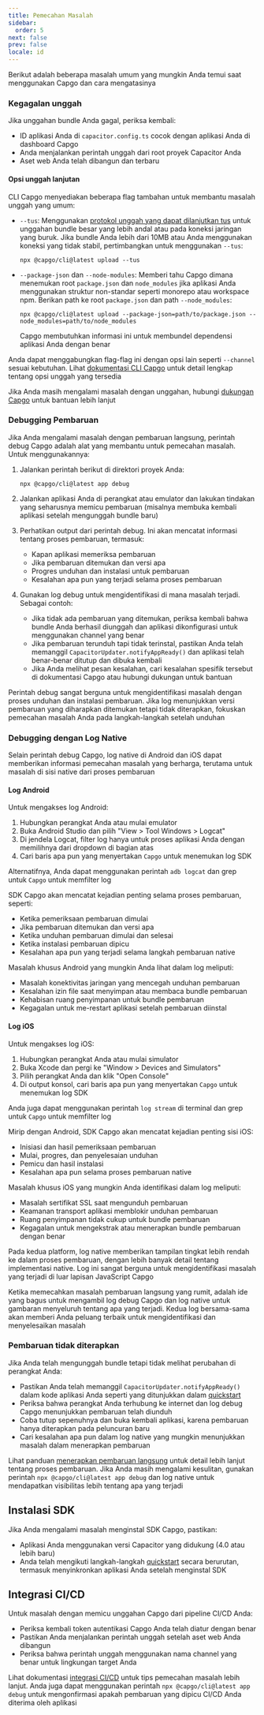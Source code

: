 ```yaml
---
title: Pemecahan Masalah
sidebar:
  order: 5
next: false
prev: false
locale: id
---
```


Berikut adalah beberapa masalah umum yang mungkin Anda temui saat menggunakan Capgo dan cara mengatasinya

### Kegagalan unggah

Jika unggahan bundle Anda gagal, periksa kembali:
- ID aplikasi Anda di `capacitor.config.ts` cocok dengan aplikasi Anda di dashboard Capgo
- Anda menjalankan perintah unggah dari root proyek Capacitor Anda
- Aset web Anda telah dibangun dan terbaru

#### Opsi unggah lanjutan

CLI Capgo menyediakan beberapa flag tambahan untuk membantu masalah unggah yang umum:

- `--tus`: Menggunakan [protokol unggah yang dapat dilanjutkan tus](https://tus.io/) untuk unggahan bundle besar yang lebih andal atau pada koneksi jaringan yang buruk. Jika bundle Anda lebih dari 10MB atau Anda menggunakan koneksi yang tidak stabil, pertimbangkan untuk menggunakan `--tus`:
  ```shell
  npx @capgo/cli@latest upload --tus
  ```

- `--package-json` dan `--node-modules`: Memberi tahu Capgo dimana menemukan root `package.json` dan `node_modules` jika aplikasi Anda menggunakan struktur non-standar seperti monorepo atau workspace npm. Berikan path ke root `package.json` dan path `--node_modules`:
  ```shell
  npx @capgo/cli@latest upload --package-json=path/to/package.json --node_modules=path/to/node_modules
  ```
  Capgo membutuhkan informasi ini untuk membundel dependensi aplikasi Anda dengan benar

Anda dapat menggabungkan flag-flag ini dengan opsi lain seperti `--channel` sesuai kebutuhan. Lihat [dokumentasi CLI Capgo](/docs/cli) untuk detail lengkap tentang opsi unggah yang tersedia

Jika Anda masih mengalami masalah dengan unggahan, hubungi [dukungan Capgo](mailto:support@capgo.app) untuk bantuan lebih lanjut

### Debugging Pembaruan

Jika Anda mengalami masalah dengan pembaruan langsung, perintah debug Capgo adalah alat yang membantu untuk pemecahan masalah. Untuk menggunakannya:

1. Jalankan perintah berikut di direktori proyek Anda:
   ```shell
   npx @capgo/cli@latest app debug
   ```

2. Jalankan aplikasi Anda di perangkat atau emulator dan lakukan tindakan yang seharusnya memicu pembaruan (misalnya membuka kembali aplikasi setelah mengunggah bundle baru)

3. Perhatikan output dari perintah debug. Ini akan mencatat informasi tentang proses pembaruan, termasuk:
   - Kapan aplikasi memeriksa pembaruan
   - Jika pembaruan ditemukan dan versi apa
   - Progres unduhan dan instalasi untuk pembaruan
   - Kesalahan apa pun yang terjadi selama proses pembaruan

4. Gunakan log debug untuk mengidentifikasi di mana masalah terjadi. Sebagai contoh:
   - Jika tidak ada pembaruan yang ditemukan, periksa kembali bahwa bundle Anda berhasil diunggah dan aplikasi dikonfigurasi untuk menggunakan channel yang benar
   - Jika pembaruan terunduh tapi tidak terinstal, pastikan Anda telah memanggil `CapacitorUpdater.notifyAppReady()` dan aplikasi telah benar-benar ditutup dan dibuka kembali
   - Jika Anda melihat pesan kesalahan, cari kesalahan spesifik tersebut di dokumentasi Capgo atau hubungi dukungan untuk bantuan

Perintah debug sangat berguna untuk mengidentifikasi masalah dengan proses unduhan dan instalasi pembaruan. Jika log menunjukkan versi pembaruan yang diharapkan ditemukan tetapi tidak diterapkan, fokuskan pemecahan masalah Anda pada langkah-langkah setelah unduhan

### Debugging dengan Log Native

Selain perintah debug Capgo, log native di Android dan iOS dapat memberikan informasi pemecahan masalah yang berharga, terutama untuk masalah di sisi native dari proses pembaruan

#### Log Android

Untuk mengakses log Android:

1. Hubungkan perangkat Anda atau mulai emulator
2. Buka Android Studio dan pilih "View > Tool Windows > Logcat"
3. Di jendela Logcat, filter log hanya untuk proses aplikasi Anda dengan memilihnya dari dropdown di bagian atas
4. Cari baris apa pun yang menyertakan `Capgo` untuk menemukan log SDK

Alternatifnya, Anda dapat menggunakan perintah `adb logcat` dan grep untuk `Capgo` untuk memfilter log

SDK Capgo akan mencatat kejadian penting selama proses pembaruan, seperti:
- Ketika pemeriksaan pembaruan dimulai
- Jika pembaruan ditemukan dan versi apa
- Ketika unduhan pembaruan dimulai dan selesai
- Ketika instalasi pembaruan dipicu
- Kesalahan apa pun yang terjadi selama langkah pembaruan native

Masalah khusus Android yang mungkin Anda lihat dalam log meliputi:
- Masalah konektivitas jaringan yang mencegah unduhan pembaruan
- Kesalahan izin file saat menyimpan atau membaca bundle pembaruan
- Kehabisan ruang penyimpanan untuk bundle pembaruan
- Kegagalan untuk me-restart aplikasi setelah pembaruan diinstal

#### Log iOS

Untuk mengakses log iOS:

1. Hubungkan perangkat Anda atau mulai simulator
2. Buka Xcode dan pergi ke "Window > Devices and Simulators"
3. Pilih perangkat Anda dan klik "Open Console"
4. Di output konsol, cari baris apa pun yang menyertakan `Capgo` untuk menemukan log SDK

Anda juga dapat menggunakan perintah `log stream` di terminal dan grep untuk `Capgo` untuk memfilter log

Mirip dengan Android, SDK Capgo akan mencatat kejadian penting sisi iOS:
- Inisiasi dan hasil pemeriksaan pembaruan
- Mulai, progres, dan penyelesaian unduhan
- Pemicu dan hasil instalasi
- Kesalahan apa pun selama proses pembaruan native

Masalah khusus iOS yang mungkin Anda identifikasi dalam log meliputi:
- Masalah sertifikat SSL saat mengunduh pembaruan
- Keamanan transport aplikasi memblokir unduhan pembaruan
- Ruang penyimpanan tidak cukup untuk bundle pembaruan
- Kegagalan untuk mengekstrak atau menerapkan bundle pembaruan dengan benar

Pada kedua platform, log native memberikan tampilan tingkat lebih rendah ke dalam proses pembaruan, dengan lebih banyak detail tentang implementasi native. Log ini sangat berguna untuk mengidentifikasi masalah yang terjadi di luar lapisan JavaScript Capgo

Ketika memecahkan masalah pembaruan langsung yang rumit, adalah ide yang bagus untuk mengambil log debug Capgo dan log native untuk gambaran menyeluruh tentang apa yang terjadi. Kedua log bersama-sama akan memberi Anda peluang terbaik untuk mengidentifikasi dan menyelesaikan masalah

### Pembaruan tidak diterapkan

Jika Anda telah mengunggah bundle tetapi tidak melihat perubahan di perangkat Anda:
- Pastikan Anda telah memanggil `CapacitorUpdater.notifyAppReady()` dalam kode aplikasi Anda seperti yang ditunjukkan dalam [quickstart](/docs/getting-started/quickstart)
- Periksa bahwa perangkat Anda terhubung ke internet dan log debug Capgo menunjukkan pembaruan telah diunduh
- Coba tutup sepenuhnya dan buka kembali aplikasi, karena pembaruan hanya diterapkan pada peluncuran baru
- Cari kesalahan apa pun dalam log native yang mungkin menunjukkan masalah dalam menerapkan pembaruan

Lihat panduan [menerapkan pembaruan langsung](/docs/getting-started/deploy) untuk detail lebih lanjut tentang proses pembaruan. Jika Anda masih mengalami kesulitan, gunakan perintah `npx @capgo/cli@latest app debug` dan log native untuk mendapatkan visibilitas lebih tentang apa yang terjadi

## Instalasi SDK

Jika Anda mengalami masalah menginstal SDK Capgo, pastikan:
- Aplikasi Anda menggunakan versi Capacitor yang didukung (4.0 atau lebih baru)
- Anda telah mengikuti langkah-langkah [quickstart](/docs/getting-started/quickstart) secara berurutan, termasuk menyinkronkan aplikasi Anda setelah menginstal SDK

## Integrasi CI/CD

Untuk masalah dengan memicu unggahan Capgo dari pipeline CI/CD Anda:
- Periksa kembali token autentikasi Capgo Anda telah diatur dengan benar
- Pastikan Anda menjalankan perintah unggah setelah aset web Anda dibangun
- Periksa bahwa perintah unggah menggunakan nama channel yang benar untuk lingkungan target Anda

Lihat dokumentasi [integrasi CI/CD](/docs/cicd-integration) untuk tips pemecahan masalah lebih lanjut. Anda juga dapat menggunakan perintah `npx @capgo/cli@latest app debug` untuk mengonfirmasi apakah pembaruan yang dipicu CI/CD Anda diterima oleh aplikasi